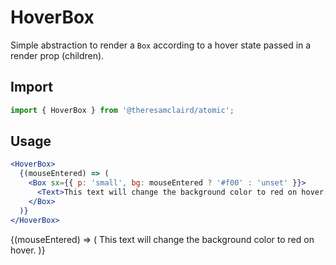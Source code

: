 
<Meta title="Components/HoverBox" component={HoverBox} />

# HoverBox

Simple abstraction to render a `Box` according to a hover state passed in a render prop (children).

## Import

```jsx
import { HoverBox } from '@theresamclaird/atomic';
```

## Usage

```jsx
<HoverBox>
  {(mouseEntered) => (
    <Box sx={{ p: 'small', bg: mouseEntered ? '#f00' : 'unset' }}>
      <Text>This text will change the background color to red on hover.</Text>
    </Box>
  )}
</HoverBox>
```

<Canvas>
  <Story name="Usage">
    <HoverBox>
      {(mouseEntered) => (
        <Box sx={{ p: 'small', bg: mouseEntered ? '#f00' : 'unset' }}>
          <Text>This text will change the background color to red on hover.</Text>
        </Box>
      )}
    </HoverBox>
  </Story>
</Canvas>